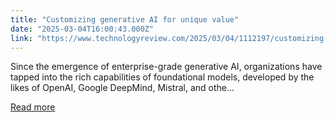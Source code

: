 ```yaml
---
title: "Customizing generative AI for unique value"
date: "2025-03-04T16:00:43.000Z"
link: "https://www.technologyreview.com/2025/03/04/1112197/customizing-generative-ai-for-unique-value/"
---
```


Since the emergence of enterprise-grade generative AI, organizations have tapped into the rich capabilities of foundational models, developed by the likes of OpenAI, Google DeepMind, Mistral, and othe...

[Read more](https://www.technologyreview.com/2025/03/04/1112197/customizing-generative-ai-for-unique-value/)
